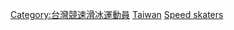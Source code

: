 [[Category:台灣競速滑冰運動員|Category:台灣競速滑冰運動員]]
[[Category:各國奧運競速滑冰運動員|Taiwan]]
[[Category:台灣冬季奧運運動員|Speed skaters]]